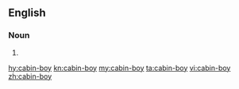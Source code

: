 ==English==

===Noun===
{{en-noun}}

# {{alternative spelling of|cabin boy|lang=en}}

[[hy:cabin-boy]]
[[kn:cabin-boy]]
[[my:cabin-boy]]
[[ta:cabin-boy]]
[[vi:cabin-boy]]
[[zh:cabin-boy]]
